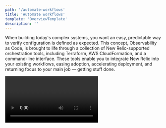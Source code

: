 ```yaml
---
path: '/automate-workflows'
title: 'Automate workflows'
template: 'OverviewTemplate'
description: ''
---
```


<Intro>

When building today's complex systems, you want an easy, predictable way to verify configuration is defined as expected. This concept, Observability as Code, is brought to life through a collection of New Relic-supported orchestration tools, including Terraform, AWS CloudFormation, and a command-line interface. These tools enable you to integrate New Relic into your existing workflows, easing adoption, accelerating deployment, and returning focus to your main job &mdash; getting stuff done.

<Video id="6uw3tu0d23" type="wistia" />

</Intro>
